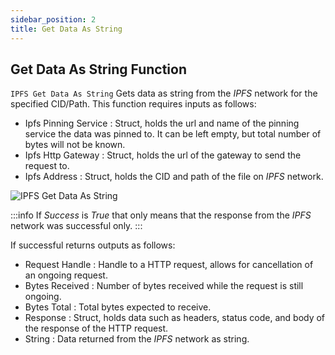 ```yaml
---
sidebar_position: 2
title: Get Data As String
---
```



## Get Data As String Function

`IPFS Get Data As String` Gets data as string from the *IPFS* network for the specified CID/Path. This function requires
inputs as follows:

* Ipfs Pinning Service <Step text="1"/> : Struct, holds the url and name of the pinning service the data was pinned to.
It can be left empty, but total number of bytes will not be known.
* Ipfs Http Gateway <Step text="2"/> : Struct, holds the url of the gateway to send the request to.
* Ipfs Address <Step text="3"/> : Struct, holds the CID and path of the file on *IPFS* network.

![IPFS Get Data As String](_static/img/02_get-data-as-string.png)

:::info
If *Success* is *True* that only means that the response from the *IPFS* network was successful only.
:::

If successful returns outputs as follows:
* Request Handle <Step text="4"/> : Handle to a HTTP request, allows for cancellation of an ongoing request.
* Bytes Received <Step text="5"/> : Number of bytes received while the request is still ongoing.
* Bytes Total <Step text="6"/> : Total bytes expected to receive.
* Response <Step text="7"/> : Struct, holds data such as headers, status code, and body of the response of the HTTP
request.
* String <Step text="8"/> : Data returned from the *IPFS* network as string.